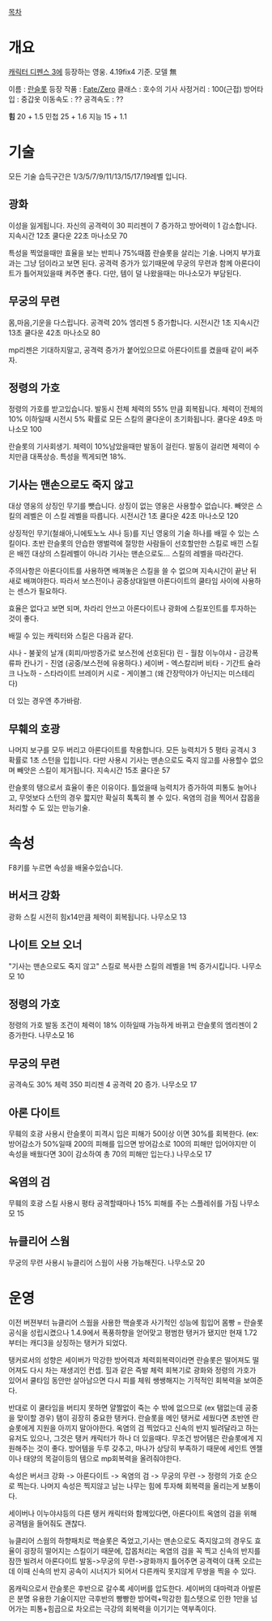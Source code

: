 [[목차]]
= 개요 =
[[캐릭터 디펜스 3]]에 등장하는 영웅. 4.19fix4 기준. 모델 無

이름 : [[란슬롯]]
등장 작품 : [[Fate/Zero]]
클래스 : 호수의 기사
사정거리 : 100(근접)
방어타입 : 중갑옷
이동속도 : ??
공격속도 : ??

'''힘''' 20 + 1.5
민첩 25 + 1.6
지능 15 + 1.1



= 기술 =
모든 기술 습득구간은  1/3/5/7/9/11/13/15/17/19레벨 입니다.
== 광화 ==
이성을 잃게됩니다.
자신의 공격력이 30
피리젠이 7
증가하고 방어력이 1
감소합니다.
지속시간 12초
쿨다운 22초
마나소모 70

특성을 찍었을때만 효율을 보는 반피나 75%때쯤 란슬롯을 살리는 기술. 나머지 부가효과는 그냥 덤이라고 보면 된다. 공격력 증가가 있기때문에 무궁의 무련과 함께 아론다이트가 틀어져있을때 켜주면 좋다. 다만, 템이 덜 나왔을때는 마나소모가 부담된다.


== 무궁의 무련 ==
몸,마음,기운을 다스립니다.
공격력 20%
엠리젠 5
증가합니다.
시전시간 1초 지속시간 13초
쿨다운 42초
마나소모 80

mp리젠은 기대하지말고, 공격력 증가가 붙어있으므로 아론다이트를 켰을때 같이 써주자.



== 정령의 가호 ==
정령의 가호를 받고있습니다.
발동시 전체 체력의 55% 만큼 회복됩니다.
체력이 전체의 10% 이하일때 시전시 5% 확률로 모든 스킬의 쿨다운이 초기화됩니다.
쿨다운 49초
마나소모 100

란슬롯의 기사회생기. 체력이 10%남았을때만 발동이 걸린다. 발동이 걸리면 체력이 수치만큼 대폭상승. 특성을 찍게되면 18%.



== 기사는 맨손으로도 죽지 않고 ==
대상 영웅의 상징인 무기를 뺏습니다.
상징이 없는 영웅은 사용할수 없습니다.
빼앗은 스킬의 레벨은 이 스킬 레벨을 따릅니다.
시전시간 1초
쿨다운 42초
마나소모 120


상징적인 무기(철쇄아,니에토노노 샤나 등)를 지닌 영웅의 기술 하나를 배낄 수 있는 스킬이다. 초반 란슬롯의 안습한 앵벌력에 절망한 사람들이 선호할만한 스킬로 배낀 스킬은 배낀 대상의 스킬레벨이 아니라 기사는 맨손으로도... 스킬의 레벨을 따라간다.

주의사항은 아론다이트를 사용하면 배껴놓은 스킬을 쓸 수 없으며 지속시간이 끝난 뒤 새로 배껴야한다. 따라서 보스전이나 공중상대일땐 아론다이트의 쿨타임 사이에 사용하는 센스가 필요하다. 

효율은 없다고 보면 되며, 차라리 안쓰고 아론다이트나 광화에 스킬포인트를 투자하는 것이 좋다. 

배낄 수 있는 캐릭터와 스킬은 다음과 같다.


샤나 - 불꽃의 날개 (회피/마방증가로 보스전에 선호된다)
린 - 월참 
이누야샤 - 금강폭류파 
칸나기 - 진염 (공중/보스전에 유용하다.)
세이버 - 엑스칼리버
비타 - 기간트 슐라크
나노하 - 스타라이트 브레이커
시로 - 게이볼그 (왜 간장막야가 아닌지는 미스테리다)

더 있는 경우엔 추가바람. 


== 무훼의 호광 ==
나머지 보구를 모두 버리고 아론다이트를 착용합니다.
모든 능력치가 5
평타 공격시 3
확률로 1초 스턴을 입힙니다.
다만 사용시 기사는 맨손으로도 죽지 않고를 사용할수 없으며 빼앗은 스킬이 제거됩니다.
지속시간 15초
쿨다운 57

란슬롯의 탱으로서 효율이 좋은 이유이다. 틀었을때 능력치가 증가하여 피통도 늘어나고, 무엇보다 스턴의 경우 짧지만 확실히 톡톡히 볼 수 있다. 옥염의 검을 찍어서 잡몹을 처리할 수 도 있는 만능기술.



= 속성 =
F8키를 누르면 속성을 배울수있습니다.
== 버서크 강화 ==
광화 스킬 시전히 힘x14만큼 체력이 회복됩니다.
나무소모 13
== 나이트 오브 오너 ==
"기사는 맨손으로도 죽지 않고" 스킬로 복사한 스킬의 레벨을 1씩 증가시킵니다.
나무소모 10
== 정령의 가호 ==
정령의 가호 발동 조건이 체력이 18% 이하일때 가능하게 바뀌고 란슬롯의 엠리젠이 2 증가한다.
나무소모 16
== 무궁의 무련 ==
공격속도 30% 체력 350 피리젠 4 공격력 20 증가. 
나무소모 17
== 아론 다이트 ==
무훼의 호광 사용시 란슬롯이 피격시 입은 피해가 50이상 이면 30%를 회복한다.
(ex: 방어감소가 50%일때 200의 피해를 입으면 방어감소로 100의 피해만 입어야지만 이 속성을 배웠다면 30이 감소하여 총 70의 피해만 입는다.)
나무소모 17
== 옥염의 검 ==
무훼의 호광 스킬 사용시 평타 공격할때마나 15% 피해를 주는 스플레쉬를 가짐
나무소모 15
== 뉴클리어 스웜 ==
무궁의 무련 사용시 뉴클리어 스웜이 사용 가능해진다.
나무소모 20



= 운영 =

이전 버젼부터 뉴클리어 스웜을 사용한 핵슬롯과 사기적인 성능에 힘입어 몸빵 = 란슬롯 공식을 성립시켰으나 1.4.9에서 폭풍하향을 얻어맞고 평범한 탱커가 됐지만 현재 1.72부터는 캐디3을 상징하는 탱커가 되었다.

탱커로서의 성향은 세이버가 막강한 방어력과 체력회복력이라면 란슬롯은 떨어져도 떨어져도 다시 차는 재생괴인 컨셉. 힐과 같은 즉발 체력 회복기로 광화와 정령의 가호가 있어서 쿨타임 동안만 살아남으면 다시 피를 체워 쌩쌩해지는 기적적인 회복력을 보여준다.

반대로 이 쿨타임을 버티지 못하면 얄짤없이 죽는 수 밖에 없으므로 (ex 탬없는데 공중을 맞이할 경우) 탬이 굉장히 중요한 탱커다. 란슬롯을 메인 탱커로 세웠다면 초반엔 란슬롯에게 지원을 아끼지 말아야한다. 옥염의 검 찍었다고 신속의 반지 빌려달라고 하는 유저도 있으나, 그것은 탱커 캐릭터가 하나 더 있을때다. 무조건 방어템은 란슬롯에게 지원해주는 것이 좋다. 방어템을 두루 갖추고, 마나가 상당히 부족하기 때문에 세인트 엔젤이나 태양의 목걸이등의 템으로 mp회복력을 올려줘야한다.

속성은 버서크 강화 -> 아론다이트 -> 옥염의 검 -> 무궁의 무련 -> 정령의 가호 순으로 찍는다. 나머지 속성은 찍지않고 남는 나무는 힘에 투자해 회복력을 올리는게 보통이다.

세이버나 이누야샤등의 다른 탱커 캐릭터와 함께있다면, 아론다이트 옥염의 검을 위해 공격템을 들어줘도 괜찮다.

뉴클리어 스웜의 하향패치로 핵슬롯은 죽었고,기사는 맨손으로도 죽지않고의 경우도 효율이 굉장히 떨어지는 스킬이기 때문에, 잡몹처리는 옥염의 검을 꼭 찍고 신속의 반지를 잠깐 빌려서 아론다이트 발동->무궁의 무련->광화까지 틀어주면 공격력이 대폭 오르는데 이때 신속의 반지 공속이 시너지가 되어서 다른캐릭 못지않게 무쌍을 찍을 수 있다.

몸캐릭으로서 란슬롯은 후반으로 갈수록 세이버를 압도한다. 세이버의 대마력과 아발론은 분명 유용한 기술이지만 극후반의 빵빵한 방어력+막강한 힘스텟으로 인한 1만을 넘어가는 피통+힘곱으로 차오르는 극강의 회복력을 이기기는 역부족이다.
